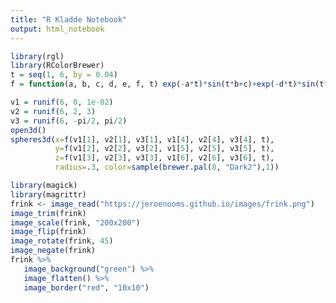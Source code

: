```yaml
---
title: "R Kladde Notebook"
output: html_notebook
---
```

```r
library(rgl)
library(RColorBrewer)
t = seq(1, 6, by = 0.04)
f = function(a, b, c, d, e, f, t) exp(-a*t)*sin(t*b+c)+exp(-d*t)*sin(t*e+f)

v1 = runif(6, 0, 1e-02)
v2 = runif(6, 2, 3)
v3 = runif(6, -pi/2, pi/2)
open3d()
spheres3d(x=f(v1[1], v2[1], v3[1], v1[4], v2[4], v3[4], t),
          y=f(v1[2], v2[2], v3[2], v1[5], v2[5], v3[5], t),
          z=f(v1[3], v2[3], v3[3], v1[6], v2[6], v3[6], t),
          radius=.3, color=sample(brewer.pal(8, "Dark2"),1))
```

```r
library(magick)
library(magrittr)
frink <- image_read("https://jeroenooms.github.io/images/frink.png")
image_trim(frink)
image_scale(frink, "200x200")
image_flip(frink)
image_rotate(frink, 45)
image_negate(frink)
frink %>% 
   image_background("green") %>% 
   image_flatten() %>% 
   image_border("red", "10x10")

```
